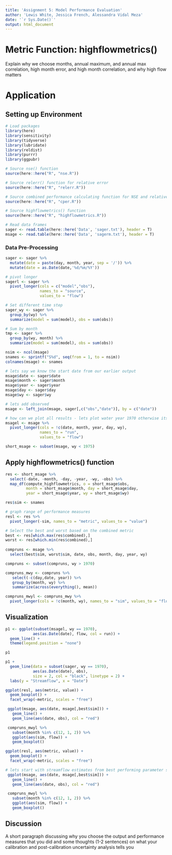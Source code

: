 ```yaml
---
title: 'Assignment 5: Model Performance Evaluation'
author: 'Lewis White, Jessica French, Alessandra Vidal Meza'
date: '`r Sys.Date()`'
output: html_document
---
```


# Metric Function: highflowmetrics()
Explain why we choose months, annual maximum, and annual max correlation, high month error, and high month correlation, and why high flow matters

# Application
## Setting up Environment
```r
# Load packages
library(here)
library(sensitivity)
library(tidyverse)
library(lubridate)
library(reldist)
library(purrr)
library(ggpubr)

# Source nse() function 
source(here::here("R", "nse.R"))

# Source relerr() function for relative error
source(here::here("R", "relerr.R"))

# Source combined performance calculating function for NSE and relative error with 50/50 weighting 
source(here::here("R", "cper.R"))

# Source highflowmetrics() function
source(here::here("R", "highflowmetrics.R"))

# Read data frames
sager <- read.table(here::here('Data', 'sager.txt'), header = T)
msage <- read.table(here::here('Data', 'sagerm.txt'), header = T) 
```

### Data Pre-Processing
```r
sager <- sager %>% 
  mutate(date = paste(day, month, year, sep = '/')) %>%
  mutate(date = as.Date(date,'%d/%m/%Y'))

# pivot longer
sagerl <- sager %>% 
  pivot_longer(cols = c("model","obs"),
               names_to = "source",
               values_to = "flow")

# Set different time step
sager_wy <- sager %>% 
  group_by(wy) %>% 
  summarize(model = sum(model), obs = sum(obs))

# Sum by month
tmp <- sager %>% 
  group_by(wy, month) %>% 
  summarize(model = sum(model), obs = sum(obs))
```

```r
nsim <- ncol(msage)
snames <- sprintf("S%d", seq(from = 1, to = nsim))
colnames(msage) <- snames

# lets say we know the start date from our earlier output
msage$date <- sager$date
msage$month <- sager$month
msage$year <- sager$year
msage$day <- sager$day
msage$wy <- sager$wy

# lets add observed
msage <- left_join(msage, sager[,c("obs","date")], by = c("date"))

# how can we plot all results - lets plot water year 1970 otherwise its hard to see
msagel <- msage %>% 
  pivot_longer(cols = !c(date, month, year, day, wy), 
               names_to = "run", 
               values_to = "flow")

short_msage <- subset(msage, wy < 1975)
```

## Apply highflowmetrics() function
```r
res <- short_msage %>% 
  select(-date, -month, -day, -year, -wy, -obs) %>%
  map_df(compute_highflowmetrics, o = short_msage$obs,
         month = short_msage$month, day = short_msage$day, 
         year = short_msage$year, wy = short_msage$wy)

res$sim <- snames

# graph range of performance measures
resl <- res %>% 
  pivot_longer(-sim, names_to = "metric", values_to = "value")

# Select the best and worst based on the combined metric
best <- res[which.max(res$combined),]
worst <- res[which.min(res$combined),]
 
compruns <- msage %>% 
  select(best$sim, worst$sim, date, obs, month, day, year, wy)

compruns <- subset(compruns, wy > 1970)

compruns_mwy <- compruns %>% 
   select(-c(day,date, year)) %>% 
   group_by(month, wy) %>% 
   summarize(across(everything(), mean))

compruns_mwyl <- compruns_mwy %>% 
  pivot_longer(cols = !c(month, wy), names_to = "sim", values_to = "flow")
```

## Visualization

```r

p1 <- ggplot(subset(msagel, wy == 1970), 
            aes(as.Date(date), flow, col = run)) + 
  geom_line() + 
  theme(legend.position = "none")

p1

p1 + 
  geom_line(data = subset(sager, wy == 1970), 
            aes(as.Date(date), obs), 
            size = 2, col = "black", linetype = 2) + 
  labs(y = "Streamflow", x = "Date")

ggplot(resl, aes(metric, value)) + 
  geom_boxplot() + 
  facet_wrap(~metric, scales = "free")

 ggplot(msage, aes(date, msage[,best$sim])) + 
   geom_line() + 
   geom_line(aes(date, obs), col = "red") 

 compruns_mwyl %>% 
   subset(month %in% c(12, 1, 2)) %>% 
   ggplot(aes(sim, flow)) + 
   geom_boxplot()
```

```r
ggplot(resl, aes(metric, value)) + 
  geom_boxplot() + 
  facet_wrap(~metric, scales = "free")
```

```r
# lets start with streamflow estimates from best performing parameter set
 ggplot(msage, aes(date, msage[,best$sim])) + 
   geom_line() + 
   geom_line(aes(date, obs), col = "red") 

```

```r
 compruns_mwyl %>% 
   subset(month %in% c(12, 1, 2)) %>% 
   ggplot(aes(sim, flow)) + 
   geom_boxplot()
```

## Discussion 
A short paragraph discussing why you choose the output and performance measures that you did and some thoughts (1-2 sentences) on what your calibration and post-calibration uncertainty analysis tells you

